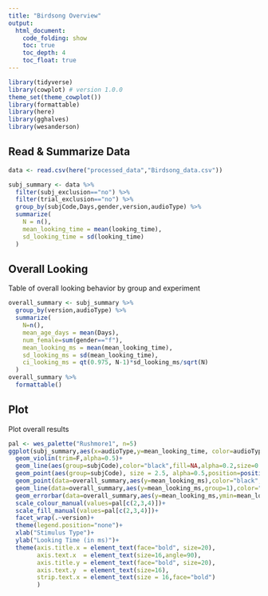 ```yaml
---
title: "Birdsong Overview"
output:
  html_document:
    code_folding: show
    toc: true
    toc_depth: 4
    toc_float: true
---
```


```r
library(tidyverse)
library(cowplot) # version 1.0.0
theme_set(theme_cowplot())
library(formattable)
library(here)
library(gghalves)
library(wesanderson)
```

## Read & Summarize Data

```r
data <- read.csv(here("processed_data","Birdsong_data.csv"))

subj_summary <- data %>%
  filter(subj_exclusion=="no") %>%
  filter(trial_exclusion=="no") %>%
  group_by(subjCode,Days,gender,version,audioType) %>%
  summarize(
    N = n(),
    mean_looking_time = mean(looking_time),
    sd_looking_time = sd(looking_time)
  )
```

## Overall Looking

Table of overall looking behavior by group and experiment

```r
overall_summary <- subj_summary %>%
  group_by(version,audioType) %>%
  summarize(
    N=n(),
    mean_age_days = mean(Days),
    num_female=sum(gender=="f"),
    mean_looking_ms = mean(mean_looking_time),
    sd_looking_ms = sd(mean_looking_time),
    ci_looking_ms = qt(0.975, N-1)*sd_looking_ms/sqrt(N)
  )
overall_summary %>%
  formattable()
```

## Plot

Plot overall results

```r
pal <- wes_palette("Rushmore1", n=5)
ggplot(subj_summary,aes(x=audioType,y=mean_looking_time, color=audioType,fill=audioType))+
  geom_violin(trim=F,alpha=0.5)+
  geom_line(aes(group=subjCode),color="black",fill=NA,alpha=0.2,size=0.75,position=position_jitter(width=0.05,seed=1))+
  geom_point(aes(group=subjCode), size = 2.5, alpha=0.5,position=position_jitter(width=0.05,seed=1))+
  geom_point(data=overall_summary,aes(y=mean_looking_ms),color="black",size=5)+
  geom_line(data=overall_summary,aes(y=mean_looking_ms,group=1),color="black",size=1.3)+
  geom_errorbar(data=overall_summary,aes(y=mean_looking_ms,ymin=mean_looking_ms-ci_looking_ms,ymax=mean_looking_ms+ci_looking_ms),width=0,color="black")+
  scale_colour_manual(values=pal[c(2,3,4)])+
  scale_fill_manual(values=pal[c(2,3,4)])+
  facet_wrap(.~version)+
  theme(legend.position="none")+
  xlab("Stimulus Type")+
  ylab("Looking Time (in ms)")+
  theme(axis.title.x = element_text(face="bold", size=20),
        axis.text.x  = element_text(size=16,angle=90),
        axis.title.y = element_text(face="bold", size=20),
        axis.text.y  = element_text(size=16),
        strip.text.x = element_text(size = 16,face="bold")
        )
```
